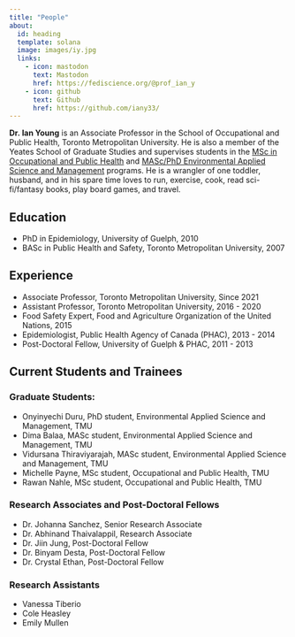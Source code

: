 ```yaml
---
title: "People"
about:
  id: heading
  template: solana
  image: images/iy.jpg
  links:
    - icon: mastodon
      text: Mastodon
      href: https://fediscience.org/@prof_ian_y
    - icon: github
      text: Github
      href: https://github.com/iany33/
---
```


:::{#heading}
**Dr. Ian Young** is an Associate Professor in the School of Occupational and Public Health, Toronto Metropolitan University. He is also a member of the Yeates School of Graduate Studies and supervises students in the [MSc in Occupational and Public Health](https://www.torontomu.ca/graduate/programs/occupational-public-health/) and [MASc/PhD Environmental Applied Science and Management](https://www.torontomu.ca/graduate/programs/environmental-applied-science-management/) programs. He is a wrangler of one toddler, husband, and in his spare time loves to run, exercise, cook, read sci-fi/fantasy books, play board games, and travel. 

## Education

* PhD in Epidemiology, University of Guelph, 2010
* BASc in Public Health and Safety, Toronto Metropolitan University, 2007

## Experience

* Associate Professor, Toronto Metropolitan University, Since 2021
* Assistant Professor, Toronto Metropolitan University, 2016 - 2020
* Food Safety Expert, Food and Agriculture Organization of the United Nations, 2015
* Epidemiologist, Public Health Agency of Canada (PHAC), 2013 - 2014
* Post-Doctoral Fellow, University of Guelph & PHAC, 2011 - 2013
:::

## Current Students and Trainees

### Graduate Students:

* Onyinyechi Duru, PhD student, Environmental Applied Science and Management, TMU
* Dima Balaa, MASc student, Environmental Applied Science and Management, TMU
* Vidursana Thiraviyarajah, MASc student, Environmental Applied Science and Management, TMU
* Michelle Payne, MSc student, Occupational and Public Health, TMU
* Rawan Nahle, MSc student, Occupational and Public Health, TMU

### Research Associates and Post-Doctoral Fellows

* Dr. Johanna Sanchez, Senior Research Associate
* Dr. Abhinand Thaivalappil, Research Associate
* Dr. Jiin Jung, Post-Doctoral Fellow
* Dr. Binyam Desta, Post-Doctoral Fellow
* Dr. Crystal Ethan, Post-Doctoral Fellow

### Research Assistants

* Vanessa Tiberio
* Cole Heasley
* Emily Mullen


